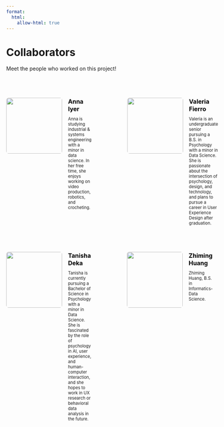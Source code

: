 ```yaml
---
format:
  html:
    allow-html: true
---
```



<h1 class="page-top">Collaborators</h1>

Meet the people who worked on this project!

<div style="margin-top: 60px;"></div>
```{=html}

<div style="margin-top: 70px;"></div>

<div style="display: flex; justify-content: flex-start; gap: 6rem; width: 100%; max-width: 1000px;">

  <!-- Collaborator 1 -->
  <div style="display: flex; align-items: flex-start; gap: 1rem; width: 600px;">
    <img src="anna_iyer_photo.jpg" style="width: 150px; height: 150px; border-radius: 6px; object-fit: cover;">
    <div style="flex-grow: 1;">
      <h3 style="margin: 0; color: black; font-size: 1rem;">Anna Iyer</h3>
      <p style="margin-top: 10px; margin-bottom: 0;  font-size: 0.7rem;">
        Anna is studying industrial & systems engineering with a minor in data science. In her free time, she enjoys working on video production, robotics, and crocheting.
      </p>
    </div>
  </div>

  <!-- Collaborator 1 -->
  <div style="display: flex; align-items: flex-start; gap: 1rem; width: 600px;">
    <img src="val_photo.jpg" style="width: 150px; height: 150px; border-radius: 6px; object-fit: cover;">
    <div style="flex-grow: 1;">
      <h3 style="margin: 0; color: black; font-size: 1rem;">Valeria Fierro</h3>
      <p style="margin-top: 10px; margin-bottom: 0;  font-size: 0.7rem;">
        Valeria is an undergraduate senior pursuing a B.S. in Psychology with a minor in Data Science. She is passionate about the intersection of psychology, design, and technology, and plans to pursue a career in User Experience Design after graduation.
      </p>
    </div>
  </div>

</div>


<div style="margin-top: 70px;"></div>

<div style="display: flex; justify-content: flex-start; gap: 6rem; width: 100%; max-width: 1000px;">

  <!-- Collaborator 3 -->
  <div style="display: flex; align-items: flex-start; gap: 1rem; width: 600px;">
    <img src="tanisha_photo.jpg" style="width: 150px; height: 150px; border-radius: 6px; object-fit: cover;">
    <div style="flex-grow: 1;">
      <h3 style="margin: 0; color: black; font-size: 1rem;">Tanisha Deka</h3>
      <p style="margin-top: 10px; margin-bottom: 0;  font-size: 0.7rem;">
        Tanisha is currently pursuing a Bachelor of Science in Psychology with a minor in Data Science. She is fascinated by the role of psychology in AI, user experience, and human-computer interaction, and she hopes to work in UX research or behavioral data analysis in the future.
      </p>
    </div>
  </div>

  <!-- Collaborator 4 -->
  <div style="display: flex; align-items: flex-start; gap: 1rem; width: 600px;">
    <img src="russel_photo.jpg" style="width: 150px; height: 150px; border-radius: 6px; object-fit: cover;">
    <div style="flex-grow: 1;">
      <h3 style="margin: 0; color: black; font-size: 1rem;">Zhiming Huang</h3>
      <p style="margin-top: 10px; margin-bottom: 0;  font-size: 0.7rem;">
        Zhiming Huang, B.S. in Informatics-Data Science.
      </p>
    </div>
  </div>

</div>
```
